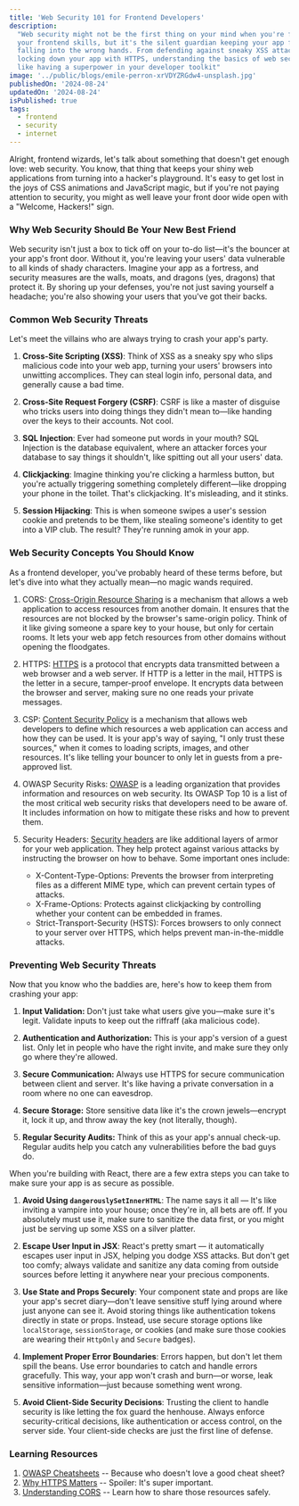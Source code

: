 ```yaml
---
title: 'Web Security 101 for Frontend Developers'
description:
  "Web security might not be the first thing on your mind when you're flexing
  your frontend skills, but it's the silent guardian keeping your app from
  falling into the wrong hands. From defending against sneaky XSS attacks to
  locking down your app with HTTPS, understanding the basics of web security is
  like having a superpower in your developer toolkit"
image: '../public/blogs/emile-perron-xrVDYZRGdw4-unsplash.jpg'
publishedOn: '2024-08-24'
updatedOn: '2024-08-24'
isPublished: true
tags:
  - frontend
  - security
  - internet
---
```


Alright, frontend wizards, let's talk about something that doesn't get enough
love: web security. You know, that thing that keeps your shiny web applications
from turning into a hacker's playground. It's easy to get lost in the joys of
CSS animations and JavaScript magic, but if you're not paying attention to
security, you might as well leave your front door wide open with a "Welcome,
Hackers!" sign.

### Why Web Security Should Be Your New Best Friend

Web security isn't just a box to tick off on your to-do list—it's the bouncer at
your app's front door. Without it, you're leaving your users' data vulnerable to
all kinds of shady characters. Imagine your app as a fortress, and security
measures are the walls, moats, and dragons (yes, dragons) that protect it. By
shoring up your defenses, you're not just saving yourself a headache; you're
also showing your users that you've got their backs.

### Common Web Security Threats

Let's meet the villains who are always trying to crash your app's party.

1. **Cross-Site Scripting (XSS)**: Think of XSS as a sneaky spy who slips
   malicious code into your web app, turning your users' browsers into unwitting
   accomplices. They can steal login info, personal data, and generally cause a
   bad time.

2. **Cross-Site Request Forgery (CSRF)**: CSRF is like a master of disguise who
   tricks users into doing things they didn't mean to—like handing over the keys
   to their accounts. Not cool.

3. **SQL Injection**: Ever had someone put words in your mouth? SQL Injection is
   the database equivalent, where an attacker forces your database to say things
   it shouldn't, like spitting out all your users' data.

4. **Clickjacking**: Imagine thinking you're clicking a harmless button, but
   you're actually triggering something completely different—like dropping your
   phone in the toilet. That's clickjacking. It's misleading, and it stinks.

5. **Session Hijacking**: This is when someone swipes a user's session cookie
   and pretends to be them, like stealing someone's identity to get into a VIP
   club. The result? They're running amok in your app.

### Web Security Concepts You Should Know

As a frontend developer, you've probably heard of these terms before, but let's
dive into what they actually mean—no magic wands required.

1. CORS:
   [Cross-Origin Resource Sharing](https://developer.mozilla.org/en-US/docs/Web/HTTP/CORS)
   is a mechanism that allows a web application to access resources from another
   domain. It ensures that the resources are not blocked by the browser's
   same-origin policy. Think of it like giving someone a spare key to your
   house, but only for certain rooms. It lets your web app fetch resources from
   other domains without opening the floodgates.

2. HTTPS: [HTTPS](https://developer.mozilla.org/en-US/docs/Glossary/HTTPS) is a
   protocol that encrypts data transmitted between a web browser and a web
   server. If HTTP is a letter in the mail, HTTPS is the letter in a secure,
   tamper-proof envelope. It encrypts data between the browser and server,
   making sure no one reads your private messages.

3. CSP:
   [Content Security Policy](https://developer.mozilla.org/en-US/docs/Web/HTTP/CSP)
   is a mechanism that allows web developers to define which resources a web
   application can access and how they can be used. It is your app's way of
   saying, "I only trust these sources," when it comes to loading scripts,
   images, and other resources. It's like telling your bouncer to only let in
   guests from a pre-approved list.

4. OWASP Security Risks: [OWASP](https://github.com/0xRadi/OWASP-Web-Checklist)
   is a leading organization that provides information and resources on web
   security. Its OWASP Top 10 is a list of the most critical web security risks
   that developers need to be aware of. It includes information on how to
   mitigate these risks and how to prevent them.

5. Security Headers:
   [Security headers](https://developer.mozilla.org/en-US/docs/Web/HTTP/Headers)
   are like additional layers of armor for your web application. They help
   protect against various attacks by instructing the browser on how to behave.
   Some important ones include:
   - X-Content-Type-Options: Prevents the browser from interpreting files as a
     different MIME type, which can prevent certain types of attacks.
   - X-Frame-Options: Protects against clickjacking by controlling whether your
     content can be embedded in frames.
   - Strict-Transport-Security (HSTS): Forces browsers to only connect to your
     server over HTTPS, which helps prevent man-in-the-middle attacks.

### Preventing Web Security Threats

Now that you know who the baddies are, here's how to keep them from crashing
your app:

1. **Input Validation:** Don't just take what users give you—make sure it's
   legit. Validate inputs to keep out the riffraff (aka malicious code).

2. **Authentication and Authorization:** This is your app's version of a guest
   list. Only let in people who have the right invite, and make sure they only
   go where they're allowed.

3. **Secure Communication:** Always use HTTPS for secure communication between
   client and server. It's like having a private conversation in a room where no
   one can eavesdrop.

4. **Secure Storage:** Store sensitive data like it's the crown jewels—encrypt
   it, lock it up, and throw away the key (not literally, though).

5. **Regular Security Audits:** Think of this as your app's annual check-up.
   Regular audits help you catch any vulnerabilities before the bad guys do.

When you're building with React, there are a few extra steps you can take to
make sure your app is as secure as possible.

1. **Avoid Using `dangerouslySetInnerHTML`**: The name says it all — It's like
   inviting a vampire into your house; once they're in, all bets are off. If you
   absolutely must use it, make sure to sanitize the data first, or you might
   just be serving up some XSS on a silver platter.

2. **Escape User Input in JSX**: React's pretty smart — it automatically escapes
   user input in JSX, helping you dodge XSS attacks. But don't get too comfy;
   always validate and sanitize any data coming from outside sources before
   letting it anywhere near your precious components.

3. **Use State and Props Securely**: Your component state and props are like
   your app's secret diary—don't leave sensitive stuff lying around where just
   anyone can see it. Avoid storing things like authentication tokens directly
   in state or props. Instead, use secure storage options like `localStorage`,
   `sessionStorage`, or cookies (and make sure those cookies are wearing their
   `HttpOnly` and `Secure` badges).

4. **Implement Proper Error Boundaries**: Errors happen, but don't let them
   spill the beans. Use error boundaries to catch and handle errors gracefully.
   This way, your app won't crash and burn—or worse, leak sensitive
   information—just because something went wrong.

5. **Avoid Client-Side Security Decisions**: Trusting the client to handle
   security is like letting the fox guard the henhouse. Always enforce
   security-critical decisions, like authentication or access control, on the
   server side. Your client-side checks are just the first line of defense.

### Learning Resources

1. [OWASP Cheatsheets](https://cheatsheetseries.owasp.org/cheatsheets/AJAX_Security_Cheat_Sheet.html)
   -- Because who doesn't love a good cheat sheet?
2. [Why HTTPS Matters](https://web.dev/articles/why-https-matters) -- Spoiler:
   It's super important.
3. [Understanding CORS](https://rbika.com/blog/understanding-cors) -- Learn how
   to share those resources safely.
